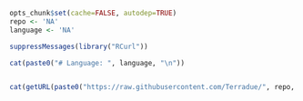```r
opts_chunk$set(cache=FALSE, autodep=TRUE)
repo <- 'NA'
language <- 'NA'
```
```r
suppressMessages(library("RCurl"))

cat(paste0("# Language: ", language, "\n"))


cat(getURL(paste0("https://raw.githubusercontent.com/Terradue/", repo, "/master/README.md")))
```

